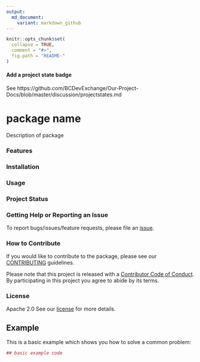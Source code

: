```yaml
---
output:
  md_document:
    variant: markdown_github
---
```


<!-- README.md is generated from README.Rmd. Please edit that file -->

```r
knitr::opts_chunk$set(
  collapse = TRUE,
  comment = "#>",
  fig.path = "README-"
)
```

#### Add a project state badge 
See https://github.com/BCDevExchange/Our-Project-Docs/blob/master/discussion/projectstates.md

# package name

Description of package

### Features

### Installation

### Usage

### Project Status

### Getting Help or Reporting an Issue

To report bugs/issues/feature requests, please file an [issue](https://github.com/bcgov/<pkg-name>/issues/).

### How to Contribute

If you would like to contribute to the package, please see our 
[CONTRIBUTING](CONTRIBUTING.md) guidelines.

Please note that this project is released with a [Contributor Code of Conduct](CODE_OF_CONDUCT.md). By participating in this project you agree to abide by its terms.

### License

Apache 2.0 See our [license](LICENSE) for more details.

## Example

This is a basic example which shows you how to solve a common problem:

```r
## basic example code
```
